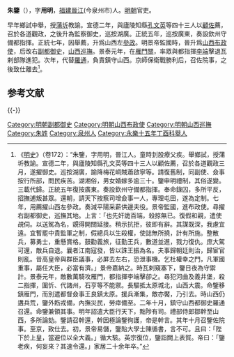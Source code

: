 '''朱鑒'''（{{bd|?||?|}}），字'''用明'''，[[福建|福建]][[晉江|晉江]](今泉州市)人。[[明朝|明朝]]官吏。

早年鄉試中舉，授[[蒲圻|蒲圻]]教諭。宣德二年，與廬陵知縣[[孔文英|孔文英]]等四十三人以[[顧佐|顧佐]]薦，召於各道觀政，之後升為監察御史，巡按湖廣。正統五年，巡按廣東，奏設欽州守備都指揮。正統七年，因舉薦，升爲山西左[[參政|參政]]。明景帝監國時，晉升爲[[山西|山西]][[布政使|布政使]]，后改右[[副都御史|副都御史]]，[[山西巡撫|山西巡撫]]。景泰元年，在[[雁門關|雁門關]]，率眾與都指揮[[李端|李端]]擊退瓦剌部隊進犯。次年，代替[[羅通|羅通]]，負責鎮守山西。京師保衛戰勝利后，召佐院事，之後致仕離去<ref>《[[明史|明史]]》（卷172）：“朱鑒，字用明，晉江人。童時刲股療父疾。舉鄉試，授蒲圻教諭。宣德二年，與廬陵知縣孔文英等四十三人以顧佐薦，召於各道觀政三月，遂擢御史。巡按湖廣，諭降梅花峒賊蕭啟寧等。請復舊制，同副使、僉事按行所部，問民疾苦。湖湘俗，男女婚嫁多逾三十。鑒申明禮制，其俗遂變。三載代歸。正統五年復按廣東。奏設欽州守備都指揮。奉命錄囚，多所平反，招撫逋叛甚眾。還朝，請天下按察司增僉事一人，專理屯田，遂為定制。七年，用薦擢山西左參政。奏減平陽采薪供邊夫役。景帝監國，進布政使。尋擢右副都御史，巡撫其地。上言：「也先奸詭百端，殺掠無已。復假和親，遣使覘伺。以送駕為名，覬得開關延接。稍示抗拒，彼即有辭。其謀既深，我慮宜遠。宜暫罷中貴監軍之制，假總兵以生殺權，使誌無所撓，計有所施。整散兵，募勇士，重懸賞格。鼓勸義旅，征勤王兵，數道並進，戮力復仇。庶大駕可還，敵兵自退。曩者江南寇發，皆以誅王振為名。夫事歸朝廷則治，歸宦官則亂。昔高皇帝與群臣議事，必屏去左右，恐泄事機。乞杜權幸之門，凡軍國重事，屬任大臣，必當有濟。」景帝嘉納之。時瓦剌窺塞下，鑒日夜為守禦計。景泰元年，敵數萬騎攻雁門，都指揮李端擊卻之。尋犯河曲及義井堡，殺二指揮，圍忻、代諸州，石亨等不能禦。長驅抵太原城北，山西大震。命鑒移鎮雁門，而別遣都督僉事王良鎮太原。援兵漸集，敵亦饜，乃引去。時山西仍遘兵荒，鑒外飭戎備，內撫災民，勞瘁備至。二年十月，鎮守山西都御史羅通召還。命鑒兼領其事。明年詔遣大臣行天下，黜陟有司。禮部侍郎鄒幹至山西，多所論劾。鑒請召幹還，幹因極論鑒徇護，帝是幹言。其年十月召鑒佐院事。至京，致仕去。初，景帝易儲，鑒貽大學士陳循書，言不可。且曰：「陛下於上皇，當避位以全大義。」循大駭。英宗復位，鑒詣闕上表賀。帝曰：「鑒老疾，何妄來？其速令還。」家居二十余年卒。”</ref>。

== 参考文献 ==
{{wikisource|明史/卷172}}
<div class="references-small">
<references />
</div>
{{-}}
{{start box}}
{{s-off}}
{{succession box|[[于謙|于謙]]|[[蕭啓|蕭啓]]|[[山西巡撫|明朝山西巡撫]]|<small>正統十四年八月壬申 - 景泰三年十月辛丑<br />（1449年－1452年）</small>}}
{{end box}}

{{永樂十六年戊戌科會試副榜}}

[[Category:明朝副都御史|Category:明朝副都御史]]
[[Category:明朝山西布政使|Category:明朝山西布政使]]
[[Category:明朝山西巡撫|Category:明朝山西巡撫]]
[[Category:朱姓|Category:朱姓]]
[[Category:泉州人|Category:泉州人]]
[[Category:永樂十五年丁酉科舉人|Category:永樂十五年丁酉科舉人]]